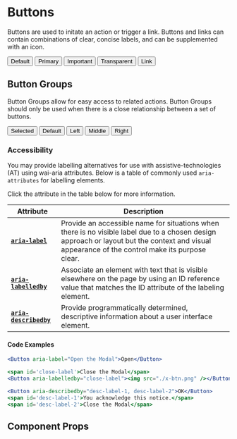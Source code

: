 
<Meta title="Components/Button" component={Button} />

# Buttons

Buttons are used to initate an action or trigger a link. Buttons and links can contain combinations of clear, concise labels, and can be supplemented with an icon.

<Canvas withToolbar>
  <Story name="variants">
    <Button variant="default" mr="sm">
      Default
    </Button>
    <Button variant="primary" mr="sm">
      Primary
    </Button>
    <Button variant="important" mr="sm">
      Important
    </Button>
    <Button variant="transparent" mr="sm">
      Transparent
    </Button>
    <Button variant="link" mr="sm">
      Link
    </Button>
  </Story>
</Canvas>

## Button Groups

Button Groups allow for easy access to related actions. Button Groups should only be used when there is a close relationship between a set of buttons.

<Canvas withToolbar>
  <Story name="group">
    <ButtonGroup mb="lg">
      <Button active>Selected</Button>
      <Button>Default</Button>
    </ButtonGroup>
    <ButtonGroup>
      <Button>Left</Button>
      <Button>Middle</Button>
      <Button>Right</Button>
    </ButtonGroup>
  </Story>
</Canvas>

### Accessibility

You may provide labelling alternatives for use with assistive-technologies (AT) using wai-aria attributes.
Below is a table of commonly used `aria-attributes` for labelling elements.

Click the attribute in the table below for more information.

<Box mb={4}>
  <Flex flexDirection="column">

| Attribute                                                                                                    | Description                                                                                                                                                                                     |
| ------------------------------------------------------------------------------------------------------------ | ----------------------------------------------------------------------------------------------------------------------------------------------------------------------------------------------- |
| <nobr>[**`aria-label`**](https://www.w3.org/WAI/PF/aria/states_and_properties#aria-label)</nobr>             | Provide an accessible name for situations when there is no visible label due to a chosen design approach or layout but the context and visual appearance of the control make its purpose clear. |
| <nobr>[**`aria-labelledby`**](https://www.w3.org/WAI/PF/aria/states_and_properties#aria-labelledby)</nobr>   | Associate an element with text that is visible elsewhere on the page by using an ID reference value that matches the ID attribute of the labeling element.                                      |
| <nobr>[**`aria-describedby`**](https://www.w3.org/WAI/PF/aria/states_and_properties#aria-describedby)</nobr> | Provide programmatically determined, descriptive information about a user interface element.                                                                                                    |

#### Code Examples

```jsx
<Button aria-label="Open the Modal">Open</Button>

<span id='close-label'>Close the Modal</span>
<Button aria-labelledby="close-label"><img src="./x-btn.png" /></Button>

<Button aria-describedby="desc-label-1, desc-label-2">OK</Button>
<span id='desc-label-1'>You acknowledge this notice.</span>
<span id='desc-label-2'>Close the Modal</span>
```

  </Flex>
</Box>

## Component Props

<ArgsTable of={Button} />
